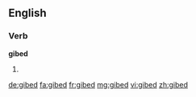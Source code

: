 {{also|ġibed}}
==English==

===Verb===
'''gibed'''

# {{past of|gibe}}

[[de:gibed]]
[[fa:gibed]]
[[fr:gibed]]
[[mg:gibed]]
[[vi:gibed]]
[[zh:gibed]]